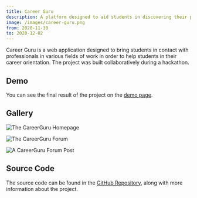 ```yaml
---
title: Career Guru
description: A platform designed to aid students in discovering their professional orientation
image: /images/career-guru.png
from: 2020-11-30
to: 2020-12-02
---
```


Career Guru is a web application designed to bring students in contact with professionals in various fields of work in order to help students in their career orientation. The project was built collaboratively during a hackathon.

## Demo

You can see the final result of the project on the [demo page](https://career-guru.vercel.app).

## Gallery

<Image
  src="/images/career-guru.png"
  alt="The CareerGuru Homepage"
  width={3104}
  height={1974}
/>

<Image
  src="/images/career-guru-forum.png"
  alt="The CareerGuru Forum"
  width={3104}
  height={1974}
/>

<Image
  src="/images/career-guru-forum-post.png"
  alt="A CareerGuru Forum Post"
  width={3104}
  height={1974}
/>

## Source Code

The source code can be found in the [GitHub Repository](https://github.com/nico-bachner/career-guru), along with more information about the project.

